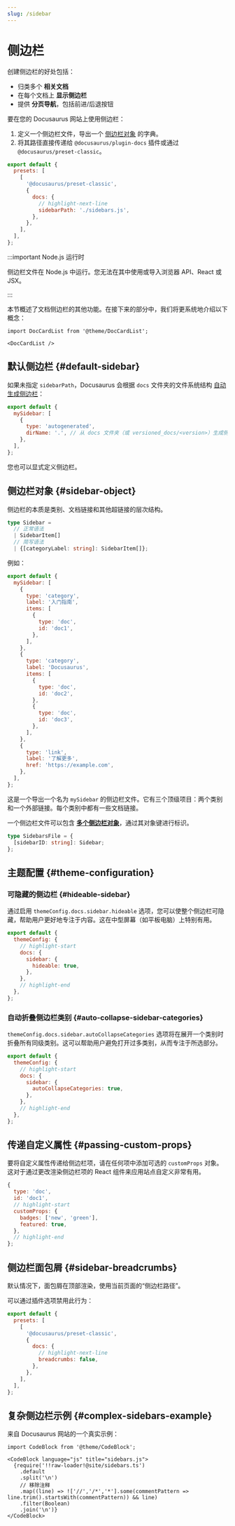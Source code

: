 ```yaml
---
slug: /sidebar
---
```


# 侧边栏

创建侧边栏的好处包括：

- 归类多个 **相关文档**
- 在每个文档上 **显示侧边栏**
- 提供 **分页导航**，包括前进/后退按钮

要在您的 Docusaurus 网站上使用侧边栏：

1. 定义一个侧边栏文件，导出一个 [侧边栏对象](#sidebar-object) 的字典。
2. 将其路径直接传递给 `@docusaurus/plugin-docs` 插件或通过 `@docusaurus/preset-classic`。

```js title="docusaurus.config.js"
export default {
  presets: [
    [
      '@docusaurus/preset-classic',
      {
        docs: {
          // highlight-next-line
          sidebarPath: './sidebars.js',
        },
      },
    ],
  ],
};
```

:::important Node.js 运行时

侧边栏文件在 Node.js 中运行。您无法在其中使用或导入浏览器 API、React 或 JSX。

:::

本节概述了文档侧边栏的其他功能。在接下来的部分中，我们将更系统地介绍以下概念：

```mdx-code-block
import DocCardList from '@theme/DocCardList';

<DocCardList />
```

## 默认侧边栏 {#default-sidebar}

如果未指定 `sidebarPath`，Docusaurus 会根据 `docs` 文件夹的文件系统结构 [自动生成侧边栏](autogenerated.mdx)：

```js title="sidebars.js"
export default {
  mySidebar: [
    {
      type: 'autogenerated',
      dirName: '.', // 从 docs 文件夹（或 versioned_docs/<version>）生成侧边栏
    },
  ],
};
```

您也可以显式定义侧边栏。

## 侧边栏对象 {#sidebar-object}

侧边栏的本质是类别、文档链接和其他超链接的层次结构。

```ts
type Sidebar =
  // 正常语法
  | SidebarItem[]
  // 简写语法
  | {[categoryLabel: string]: SidebarItem[]};
```

例如：

```js title="sidebars.js"
export default {
  mySidebar: [
    {
      type: 'category',
      label: '入门指南',
      items: [
        {
          type: 'doc',
          id: 'doc1',
        },
      ],
    },
    {
      type: 'category',
      label: 'Docusaurus',
      items: [
        {
          type: 'doc',
          id: 'doc2',
        },
        {
          type: 'doc',
          id: 'doc3',
        },
      ],
    },
    {
      type: 'link',
      label: '了解更多',
      href: 'https://example.com',
    },
  ],
};
```

这是一个导出一个名为 `mySidebar` 的侧边栏文件。它有三个顶级项目：两个类别和一个外部链接。每个类别中都有一些文档链接。

一个侧边栏文件可以包含 [**多个侧边栏对象**](multiple-sidebars.mdx)，通过其对象键进行标识。

```ts
type SidebarsFile = {
  [sidebarID: string]: Sidebar;
};
```

## 主题配置 {#theme-configuration}

### 可隐藏的侧边栏 {#hideable-sidebar}

通过启用 `themeConfig.docs.sidebar.hideable` 选项，您可以使整个侧边栏可隐藏，帮助用户更好地专注于内容。这在中型屏幕（如平板电脑）上特别有用。

```js title="docusaurus.config.js"
export default {
  themeConfig: {
    // highlight-start
    docs: {
      sidebar: {
        hideable: true,
      },
    },
    // highlight-end
  },
};
```

### 自动折叠侧边栏类别 {#auto-collapse-sidebar-categories}

`themeConfig.docs.sidebar.autoCollapseCategories` 选项将在展开一个类别时折叠所有同级类别。这可以帮助用户避免打开过多类别，从而专注于所选部分。

```js title="docusaurus.config.js"
export default {
  themeConfig: {
    // highlight-start
    docs: {
      sidebar: {
        autoCollapseCategories: true,
      },
    },
    // highlight-end
  },
};
```

## 传递自定义属性 {#passing-custom-props}

要将自定义属性传递给侧边栏项，请在任何项中添加可选的 `customProps` 对象。这对于通过更改渲染侧边栏项的 React 组件来应用站点自定义非常有用。

```js
{
  type: 'doc',
  id: 'doc1',
  // highlight-start
  customProps: {
    badges: ['new', 'green'],
    featured: true,
  },
  // highlight-end
};
```

## 侧边栏面包屑 {#sidebar-breadcrumbs}

默认情况下，面包屑在顶部渲染，使用当前页面的“侧边栏路径”。

可以通过插件选项禁用此行为：

```js title="docusaurus.config.js"
export default {
  presets: [
    [
      '@docusaurus/preset-classic',
      {
        docs: {
          // highlight-next-line
          breadcrumbs: false,
        },
      },
    ],
  ],
};
```

## 复杂侧边栏示例 {#complex-sidebars-example}

来自 Docusaurus 网站的一个真实示例：

```mdx-code-block
import CodeBlock from '@theme/CodeBlock';

<CodeBlock language="js" title="sidebars.js">
  {require('!!raw-loader!@site/sidebars.ts')
    .default
    .split('\n')
    // 移除注释
    .map((line) => !['//','/*','*'].some(commentPattern => line.trim().startsWith(commentPattern)) && line)
    .filter(Boolean)
    .join('\n')}
</CodeBlock>
```